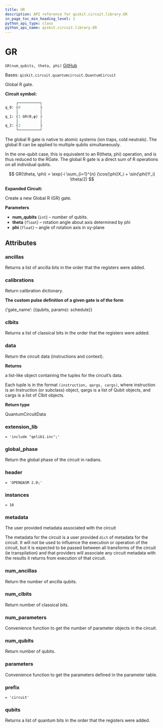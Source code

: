 ```yaml
---
title: GR
description: API reference for qiskit.circuit.library.GR
in_page_toc_min_heading_level: 1
python_api_type: class
python_api_name: qiskit.circuit.library.GR
---
```


# GR

<span id="qiskit.circuit.library.GR" />

`GR(num_qubits, theta, phi)` [GitHub](https://github.com/qiskit/qiskit/tree/stable/0.18/qiskit/circuit/library/generalized_gates/gr.py "view source code")

Bases: `qiskit.circuit.quantumcircuit.QuantumCircuit`

Global R gate.

**Circuit symbol:**

```python
     ┌──────────┐
q_0: ┤0         ├
     │          │
q_1: ┤1 GR(ϴ,φ) ├
     │          │
q_2: ┤2         ├
     └──────────┘
```

The global R gate is native to atomic systems (ion traps, cold neutrals). The global R can be applied to multiple qubits simultaneously.

In the one-qubit case, this is equivalent to an R(theta, phi) operation, and is thus reduced to the RGate. The global R gate is a direct sum of R operations on all individual qubits.

$$
GR(\theta, \phi) = \exp(-i \sum_{i=1}^{n} (\cos(\phi)X_i + \sin(\phi)Y_i) \theta/2)
$$

**Expanded Circuit:**

Create a new Global R (GR) gate.

**Parameters**

*   **num\_qubits** (`int`) – number of qubits.
*   **theta** (`float`) – rotation angle about axis determined by phi
*   **phi** (`float`) – angle of rotation axis in xy-plane

## Attributes

<span id="qiskit.circuit.library.GR.ancillas" />

### ancillas

Returns a list of ancilla bits in the order that the registers were added.

<span id="qiskit.circuit.library.GR.calibrations" />

### calibrations

Return calibration dictionary.

**The custom pulse definition of a given gate is of the form**

\{‘gate\_name’: \{(qubits, params): schedule}}

<span id="qiskit.circuit.library.GR.clbits" />

### clbits

Returns a list of classical bits in the order that the registers were added.

<span id="qiskit.circuit.library.GR.data" />

### data

Return the circuit data (instructions and context).

**Returns**

a list-like object containing the tuples for the circuit’s data.

Each tuple is in the format `(instruction, qargs, cargs)`, where instruction is an Instruction (or subclass) object, qargs is a list of Qubit objects, and cargs is a list of Clbit objects.

**Return type**

QuantumCircuitData

<span id="qiskit.circuit.library.GR.extension_lib" />

### extension\_lib

`= 'include "qelib1.inc";'`

<span id="qiskit.circuit.library.GR.global_phase" />

### global\_phase

Return the global phase of the circuit in radians.

<span id="qiskit.circuit.library.GR.header" />

### header

`= 'OPENQASM 2.0;'`

<span id="qiskit.circuit.library.GR.instances" />

### instances

`= 16`

<span id="qiskit.circuit.library.GR.metadata" />

### metadata

The user provided metadata associated with the circuit

The metadata for the circuit is a user provided `dict` of metadata for the circuit. It will not be used to influence the execution or operation of the circuit, but it is expected to be passed between all transforms of the circuit (ie transpilation) and that providers will associate any circuit metadata with the results it returns from execution of that circuit.

<span id="qiskit.circuit.library.GR.num_ancillas" />

### num\_ancillas

Return the number of ancilla qubits.

<span id="qiskit.circuit.library.GR.num_clbits" />

### num\_clbits

Return number of classical bits.

<span id="qiskit.circuit.library.GR.num_parameters" />

### num\_parameters

Convenience function to get the number of parameter objects in the circuit.

<span id="qiskit.circuit.library.GR.num_qubits" />

### num\_qubits

Return number of qubits.

<span id="qiskit.circuit.library.GR.parameters" />

### parameters

Convenience function to get the parameters defined in the parameter table.

<span id="qiskit.circuit.library.GR.prefix" />

### prefix

`= 'circuit'`

<span id="qiskit.circuit.library.GR.qubits" />

### qubits

Returns a list of quantum bits in the order that the registers were added.

